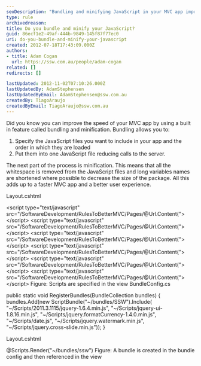 ```yaml
---
seoDescription: "Bundling and minifying JavaScript in your MVC app improves performance by reducing server calls."
type: rule
archivedreason:
title: Do you bundle and minify your JavaScript?
guid: 86ecf1e2-49af-444b-9849-145f87f77ec0
uri: do-you-bundle-and-minify-your-javascript
created: 2012-07-18T17:43:09.000Z
authors:
- title: Adam Cogan
  url: https://ssw.com.au/people/adam-cogan
related: []
redirects: []

lastUpdated: 2012-11-02T07:10:26.000Z
lastUpdatedBy: AdamStephensen
lastUpdatedByEmail: AdamStephensen@ssw.com.au
createdBy: TiagoAraujo
createdByEmail: TiagoAraujo@ssw.com.au
---
```


Did you know you can improve the speed of your MVC app by using a built in feature called bundling and minification.
Bundling allows you to:

1. Specify the JavaScript files you want to include in your app and the order in which they are loaded
2. Put them into one JavaScript file reducing calls to the server.

The next part of the process is minification. This means that all the whitespace is removed from the JavaScript files and long variables names are shortened where possible to decrease the size of the package.
All this adds up to a faster MVC app and a better user experience.

Layout.cshtml

&lt;script type="text/javascript" src="/SoftwareDevelopment/RulesToBetterMVC/Pages/@Url.Content("&gt;&lt;/script&gt;
&lt;script type="text/javascript" src="/SoftwareDevelopment/RulesToBetterMVC/Pages/@Url.Content("&gt;&lt;/script&gt;
&lt;script type="text/javascript" src="/SoftwareDevelopment/RulesToBetterMVC/Pages/@Url.Content("&gt;&lt;/script&gt;
&lt;script type="text/javascript" src="/SoftwareDevelopment/RulesToBetterMVC/Pages/@Url.Content("&gt;&lt;/script&gt;
&lt;script type="text/javascript" src="/SoftwareDevelopment/RulesToBetterMVC/Pages/@Url.Content("&gt;&lt;/script&gt;
&lt;script type="text/javascript" src="/SoftwareDevelopment/RulesToBetterMVC/Pages/@Url.Content("&gt;&lt;/script&gt;
Figure: Scripts are specified in the view
BundleConfig.cs

public static void RegisterBundles(BundleCollection bundles)
{
bundles.Add(new ScriptBundle("~/bundles/SSW").Include(
"~/Scripts/2011.3.1115/jquery-1.6.4.min.js",
"~/Scripts/jquery-ui-1.8.16.min.js",
"~/Scripts/jquery.formatCurrency-1.4.0.min.js",
"~/Scripts/date.js",
"~/Scripts/jquery.watermark.min.js",
"~/Scripts/jquery.cross-slide.min.js"));
}

Layout.cshtml

@Scripts.Render("~/bundles/ssw") Figure: A bundle is created in the bundle config and then referenced in the view
